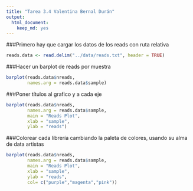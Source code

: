 ---
title: "Tarea 3.4 Valentina Bernal Durán"
output: 
  html_document: 
    keep_md: yes
---

###Primero hay que cargar los datos de los reads con ruta relativa

```{r}
reads.data <- read.delim("../data/reads.txt", header = TRUE)
```

###Hacer un barplot de reads por muestra

```{r}
barplot(reads.data$nreads,             
        names.arg = reads.data$sample) 
```

###Poner títulos al grafico y a cada eje

```{r}
barplot(reads.data$nreads,              
        names.arg = reads.data$sample,  
        main = "Reads Plot",
        xlab = "sample",                
        ylab = "reads")
```

###Colorear cada librería cambiando la paleta de colores, usando su alma de data artistas

```{r}
barplot(reads.data$nreads,              
        names.arg = reads.data$sample,  
        main = "Reads Plot",
        xlab = "sample",   
        ylab = "reads",
        col= c("purple","magenta","pink")) 
```

